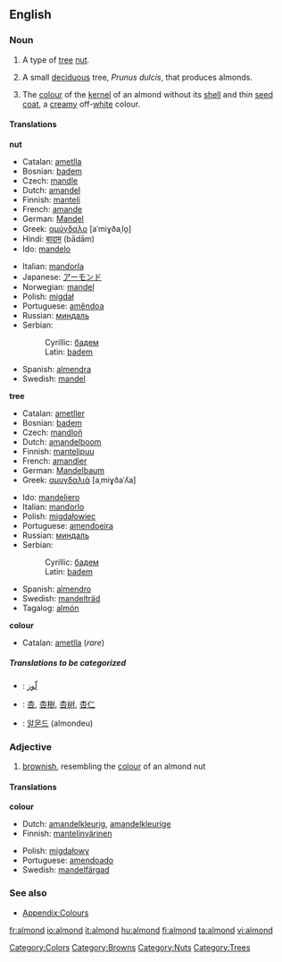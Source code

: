 ==English==

===Noun===
{{en-noun|s|-}}

#{{countable}} A type of [[tree]] [[nut]].
#{{countable}} A small [[deciduous]] tree, ''Prunus dulcis'', that produces almonds.
#{{cattag|countable|uncountable}} The [[colour]] of the [[kernel]] of an almond without its [[shell]] and thin [[seed coat]], a [[creamy]] off-[[white]] colour.

<!-- Maybe somebody would like to add a colour patch? There is one that I have moved to talk, but the colour is completely wrong-->

====Translations====
'''nut'''
{{top}}
*Catalan: [[ametlla]]
*Bosnian: [[badem#Bosnian|badem]] {{m}}
*Czech: [[mandle]] {{f}}
*Dutch: [[amandel]] {{f}}
*Finnish: [[manteli]]
*French: [[amande]] {{f}}
*German: [[Mandel]] {{f}}
*Greek: [[αμύγδαλο]] [aˈmiɣðaˌlo̞] {{n}}
*Hindi: [[बादाम]] (bādām)
*Ido: [[mandelo]]
{{mid}}
*Italian: [[mandorla]] {{f}}
*Japanese: [[アーモンド]]
*Norwegian: [[mandel]] {{m}}
*Polish: [[migdał]] {{m}}
*Portuguese: [[amêndoa]] {{f}}
*Russian: [[миндаль]] {{m}}
*Serbian:
*:Cyrillic: [[бадем#Serbian|бадем]] {{m}}
*:Latin: [[badem#Serbian|badem]] {{m}}
*Spanish: [[almendra]] {{f}}
*Swedish: [[mandel]] {{c}}
{{bottom}}

'''tree'''
{{top}}
*Catalan: [[ametller]]
*Bosnian: [[badem#Bosnian|badem]] {{m}}
*Czech: [[mandloň]] {{f}}
*Dutch: [[amandelboom]] {{m}}
*Finnish: [[mantelipuu]]
*French: [[amandier]] {{m}}
*German: [[Mandelbaum]] {{m}}
*Greek: [[αμυγδαλιά]] [aˌmiɣðaˈʎa] {{f}}
{{mid}}
*Ido: [[mandeliero]]
*Italian: [[mandorlo]] {{m}}
*Polish: [[migdałowiec]] {{m}}
*Portuguese: [[amendoeira]] {{f}}
*Russian: [[миндаль]] {{m}}
*Serbian:
*:Cyrillic: [[бадем#Serbian|бадем]] {{m}}
*:Latin: [[badem#Serbian|badem]] {{m}}
*Spanish: [[almendro]] {{m}}
*Swedish: [[mandelträd]] {{n}}
*Tagalog: [[almón]]
{{bottom}}

'''colour'''
{{top}}
*Catalan: [[ametlla]] (''rare'')
{{mid}}
{{bottom}}

=====Translations to be categorized=====
{{checktrans}}
<!--Remove this section once all of the translations below have been moved into the tables above.-->
*{{ttbc|Arabic}}: [[لّوز]]
*{{ttbc|Chinese}}: [[杏]], [[杏樹]], [[杏树]], [[杏仁]]
*{{ttbc|Korean}}: [[알몬드]] (almondeu)

===Adjective===
{{en-adj-more}}

#<!--DefD--> [[brownish]], resembling the [[colour]] of an almond nut 

====Translations====
<!--DefD-->'''colour'''
{{top}}
*Dutch: [[amandelkleurig]], [[amandelkleurige]]
*Finnish: [[mantelinvärinen]]
{{mid}}
*Polish: [[migdałowy]]
*Portuguese: [[amendoado]]
*Swedish: [[mandelfärgad]]
{{bottom}}

===See also===
*[[Wiktionary_Appendix:Colours|Appendix:Colours]]

[[Category:Colors]]
[[Category:Browns]]
[[Category:Nuts]]
[[Category:Trees]]

[[fr:almond]]
[[io:almond]]
[[it:almond]]
[[hu:almond]]
[[fi:almond]]
[[ta:almond]]
[[vi:almond]]